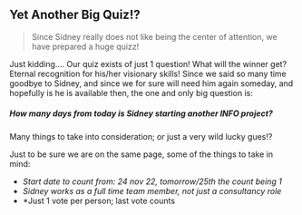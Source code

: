 ## Yet Another Big Quiz!?

> Since Sidney really does not like being the center of attention, we have prepared a huge quizz! 

Just kidding.... Our quiz exists of just 1 question! What will the winner get? Eternal recognition for his/her visionary skills! Since we said so many time goodbye to Sidney, and since we for sure will need him again someday, and hopefully is he is available then, the one and only big question is: 

##### *How many days from today is Sidney starting another INFO project?*

Many things to take into consideration; or just a very wild lucky gues!?

Just to be sure we are on the same page, some of the things to take in mind:
- *Start date to count from: 24 nov 22, tomorrow/25th the count being 1*
- *Sidney works as a full time team member, not just a consultancy role*
- *Just 1 vote per person; last vote counts
